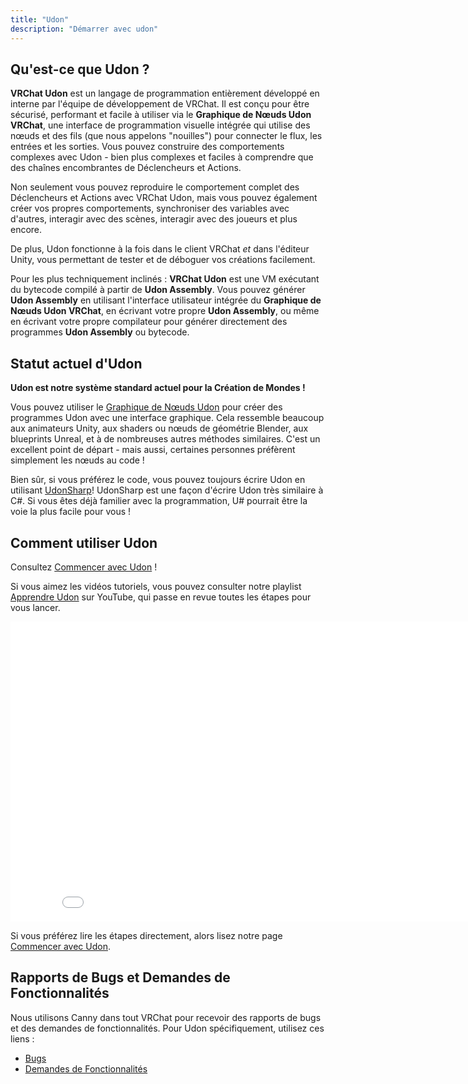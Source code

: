 ```yaml
---
title: "Udon"
description: "Démarrer avec udon"
---
```


## Qu'est-ce que Udon ?
**VRChat Udon** est un langage de programmation entièrement développé en interne par l'équipe de développement de VRChat. Il est conçu pour être sécurisé, performant et facile à utiliser via le **Graphique de Nœuds Udon VRChat**, une interface de programmation visuelle intégrée qui utilise des nœuds et des fils (que nous appelons "nouilles") pour connecter le flux, les entrées et les sorties. Vous pouvez construire des comportements complexes avec Udon - bien plus complexes et faciles à comprendre que des chaînes encombrantes de Déclencheurs et Actions.

Non seulement vous pouvez reproduire le comportement complet des Déclencheurs et Actions avec VRChat Udon, mais vous pouvez également créer vos propres comportements, synchroniser des variables avec d'autres, interagir avec des scènes, interagir avec des joueurs et plus encore.

De plus, Udon fonctionne à la fois dans le client VRChat *et* dans l'éditeur Unity, vous permettant de tester et de déboguer vos créations facilement.

Pour les plus techniquement inclinés : **VRChat Udon** est une VM exécutant du bytecode compilé à partir de **Udon Assembly**. Vous pouvez générer **Udon Assembly** en utilisant l'interface utilisateur intégrée du **Graphique de Nœuds Udon VRChat**, en écrivant votre propre **Udon Assembly**, ou même en écrivant votre propre compilateur pour générer directement des programmes **Udon Assembly** ou bytecode.

## Statut actuel d'Udon
**Udon est notre système standard actuel pour la Création de Mondes !**

Vous pouvez utiliser le [Graphique de Nœuds Udon](/worlds/udon/graph) pour créer des programmes Udon avec une interface graphique. Cela ressemble beaucoup aux animateurs Unity, aux shaders ou nœuds de géométrie Blender, aux blueprints Unreal, et à de nombreuses autres méthodes similaires. C'est un excellent point de départ - mais aussi, certaines personnes préfèrent simplement les nœuds au code !

Bien sûr, si vous préférez le code, vous pouvez toujours écrire Udon en utilisant [UdonSharp](https://udonsharp.docs.vrchat.com/)! UdonSharp est une façon d'écrire Udon très similaire à C#. Si vous êtes déjà familier avec la programmation, U# pourrait être la voie la plus facile pour vous !

## Comment utiliser Udon
Consultez [Commencer avec Udon](/worlds/udon/getting-started-with-udon) !

Si vous aimez les vidéos tutoriels, vous pouvez consulter notre playlist [Apprendre Udon](https://www.youtube.com/playlist?list=PLe9XHNvXcouQjg5GULWGLj1tMzeythnQi) sur YouTube, qui passe en revue toutes les étapes pour vous lancer.
<iframe class="embedly-embed" src="//cdn.embedly.com/widgets/media.html?src=http%3A%2F%2Fwww.youtube.com%2Fembed%2Fvideoseries%3Flist%3DPLe9XHNvXcouQjg5GULWGLj1tMzeythnQi&display_name=YouTube&url=https%3A%2F%2Fwww.youtube.com%2Fplaylist%3Flist%3DPLe9XHNvXcouQjg5GULWGLj1tMzeythnQi&image=https%3A%2F%2Fi.ytimg.com%2Fvi%2F8gXzBTqlP6I%2Fhqdefault.jpg%3Fsqp%3D-oaymwEWCKgBEF5IWvKriqkDCQgBFQAAiEIYAQ%3D%3D%26rs%3DAOn4CLDEoE6be2bvFU9le9GXGstXJO0nfg&key=f2aa6fc3595946d0afc3d76cbbd25dc3&type=text%2Fhtml&schema=youtube" width="853" height="480" scrolling="no" title="Intégration YouTube" frameborder="0" allow="autoplay; fullscreen" allow

fullscreen="true"></iframe>

Si vous préférez lire les étapes directement, alors lisez notre page [Commencer avec Udon](/worlds/udon/getting-started-with-udon).

## Rapports de Bugs et Demandes de Fonctionnalités
Nous utilisons Canny dans tout VRChat pour recevoir des rapports de bugs et des demandes de fonctionnalités. Pour Udon spécifiquement, utilisez ces liens :
* [Bugs](https://feedback.vrchat.com/vrchat-udon-closed-alpha-bugs)
* [Demandes de Fonctionnalités](https://feedback.vrchat.com/vrchat-udon-closed-alpha-feedback)